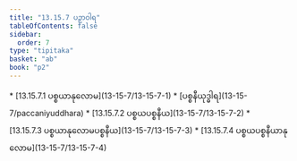 ```yaml
---
title: "13.15.7 ပဉှာဝါရ"
tableOfContents: false
sidebar:
  order: 7
type: "tipitaka"
basket: "ab"
book: "p2"
---
```



<DynamicBreadcrumb />



<TableOfContents book="p2" section="13.15.7">
* [13.15.7.1 ပစ္စယာနုလောမ](13-15-7/13-15-7-1)
* [ပစ္စနီယုဒ္ဓါရ](13-15-7/paccaniyuddhara)
* [13.15.7.2 ပစ္စယပစ္စနီယ](13-15-7/13-15-7-2)
* [13.15.7.3 ပစ္စယာနုလောမပစ္စနီယ](13-15-7/13-15-7-3)
* [13.15.7.4 ပစ္စယပစ္စနီယာနုလောမ](13-15-7/13-15-7-4)
</TableOfContents>